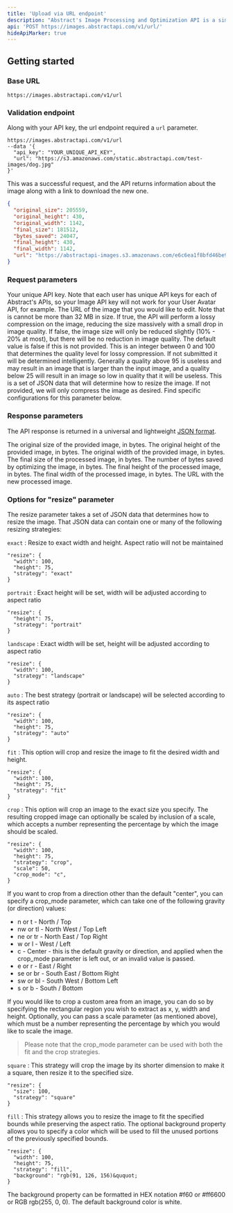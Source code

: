 ```yaml
---
title: 'Upload via URL endpoint'
description: "Abstract's Image Processing and Optimization API is a simple yet powerful REST API that is used to convert, compress, or optimization an image that is provided via a URL or via POST to the API itself."
api: 'POST https://images.abstractapi.com/v1/url/'
hideApiMarker: true
---
```


## Getting started

### Base URL

```
https://images.abstractapi.com/v1/url
```

### Validation endpoint

Along with your API key, the url endpoint required a `url` parameter.

```
https://images.abstractapi.com/v1/url
--data '{
  "api_key": "YOUR_UNIQUE_API_KEY",
  "url": "https://s3.amazonaws.com/static.abstractapi.com/test-images/dog.jpg"
}'
```

This was a successful request, and the API returns information about the image along with a link to download the new one.

<ResponseExample>

```json
{
  "original_size": 205559,
  "original_height": 430,
  "original_width": 1142,
  "final_size": 181512,
  "bytes_saved": 24047,
  "final_height": 430,
  "final_width": 1142,
  "url": "https://abstractapi-images.s3.amazonaws.com/e6c6ea1f8bfd46be9ed357b9ce4240ff_dog.jpg"
}
```

</ResponseExample>

### Request parameters

<ParamField body="api_key" type="String" required>
  Your unique API key. Note that each user has unique API keys for each of Abstract's APIs, so your Image API key will not work for your User Avatar API, for example.
</ParamField>

<ParamField body="url" type="String" required>
  The URL of the image that you would like to edit. Note that is cannot be more than 32 MB in size.
</ParamField>

<ParamField body="lossy" type="Boolean">
  If true, the API will perform a lossy compression on the image, reducing the size massively with a small drop in image quality. If false, the image size will only be reduced slightly (10% - 20% at most), but there will be no reduction in image quality. The default value is false if this is not provided.
</ParamField>

<ParamField body="quality" type="Integer">
  This is an integer between 0 and 100 that determines the quality level for lossy compression. If not submitted it will be determined intelligently. Generally a quality above 95 is useless and may result in an image that is larger than the input image, and a quality below 25 will result in an image so low in quality that it will be useless.
</ParamField>

<ParamField body="resize" type="Object">
  This is a set of JSON data that will determine how to resize the image. If not provided, we will only compress the image as desired. Find specific configurations for this parameter below.
</ParamField>

### Response parameters

The API response is returned in a universal and lightweight [JSON format](https://www.json.org/json-en.html).

<ResponseField name="original_size" type="Integer">
  The original size of the provided image, in bytes.
</ResponseField>

<ResponseField name="original_height" type="Integer">
  The original height of the provided image, in bytes.
</ResponseField>

<ResponseField name="original_width" type="Integer">
  The original width of the provided image, in bytes.
</ResponseField>

<ResponseField name="final_size" type="Integer">
  The final size of the processed image, in bytes.
</ResponseField>

<ResponseField name="bytes_saved" type="Integer">
  The number of bytes saved by optimizing the image, in bytes.
</ResponseField>

<ResponseField name="final_height" type="Integer">
  The final height of the processed image, in bytes.
</ResponseField>

<ResponseField name="final_width" type="Integer">
  The final width of the processed image, in bytes.
</ResponseField>

<ResponseField name="url" type="String">
  The URL with the new processed image.
</ResponseField>

### Options for "resize" parameter

The resize parameter takes a set of JSON data that determines how to resize the image. That JSON data can contain one or many of the following resizing strategies:

`exact` : Resize to exact width and height. Aspect ratio will not be maintained
```
"resize": {  
  "width": 100,  
  "height": 75,  
  "strategy": "exact"  
}
```

`portrait` : Exact height will be set, width will be adjusted according to aspect ratio
```
"resize": {  
  "height": 75,  
  "strategy": "portrait"  
}
```

`landscape` : Exact width will be set, height will be adjusted according to aspect ratio
```
"resize": {  
  "width": 100,  
  "strategy": "landscape"  
}
```

`auto` : The best strategy (portrait or landscape) will be selected according to its aspect ratio
```
"resize": {  
  "width": 100,  
  "height": 75,  
  "strategy": "auto"  
}
```

`fit` : This option will crop and resize the image to fit the desired width and height.
```
"resize": {  
  "width": 100,  
  "height": 75,  
  "strategy": "fit"  
}
```

`crop` : This option will crop an image to the exact size you specify. The resulting cropped image can optionally be scaled by inclusion of a scale, which accepts a number representing the percentage by which the image should be scaled.
```
"resize": {  
  "width": 100,  
  "height": 75,  
  "strategy": "crop",  
  "scale": 50,  
  "crop_mode": "c",  
}
```
If you want to crop from a direction other than the default "center", you can specify a crop_mode parameter, which can take one of the following gravity (or direction) values:
- n or t - North / Top
- nw or tl - North West / Top Left
- ne or tr - North East / Top Right
- w or l - West / Left
- c - Center - this is the default gravity or direction, and applied when the crop_mode parameter is left out, or an invalid value is passed.
- e or r - East / Right
- se or br - South East / Bottom Right
- sw or bl - South West / Bottom Left
- s or b - South / Bottom

If you would like to crop a custom area from an image, you can do so by specifying the rectangular region you wish to extract as x, y, width and height. Optionally, you can pass a scale parameter (as mentioned above), which must be a number representing the percentage by which you would like to scale the image.

> Please note that the crop_mode parameter can be used with both the fit and the crop strategies.

`square` : This strategy will crop the image by its shorter dimension to make it a square, then resize it to the specified size.
```
"resize": {  
  "size": 100,  
  "strategy": "square"  
}
```

`fill` : This strategy allows you to resize the image to fit the specified bounds while preserving the aspect ratio. The optional background property allows you to specify a color which will be used to fill the unused portions of the previously specified bounds.
```
"resize": {  
  "width": 100,  
  "height": 75,  
  "strategy": "fill",  
  "background": "rgb(91, 126, 156)&ququot;  
}
```
The background property can be formatted in HEX notation #f60 or #ff6600 or RGB rgb(255, 0, 0). The default background color is white.